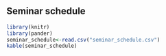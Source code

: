 ## Seminar schedule {#seminar_schedule}

```r
library(knitr)
library(pander)
seminar_schedule<-read.csv("seminar_schedule.csv")
kable(seminar_schedule)
```
